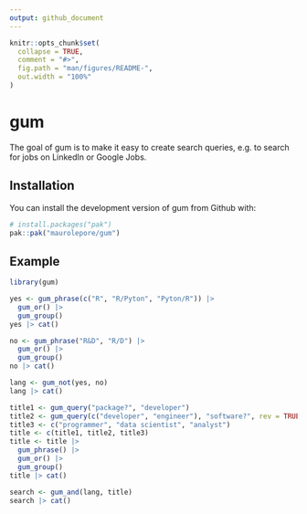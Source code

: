 ```yaml
---
output: github_document
---
```


<!-- README.md is generated from README.Rmd. Please edit that file -->

```r
knitr::opts_chunk$set(
  collapse = TRUE,
  comment = "#>",
  fig.path = "man/figures/README-",
  out.width = "100%"
)
```

# gum

<!-- badges: start -->
<!-- badges: end -->

The goal of gum is to make it easy to create search queries, e.g. to search for
jobs on LinkedIn or Google Jobs.

## Installation

You can install the development version of gum from Github with:

``` r
# install.packages("pak")
pak::pak("maurolepore/gum")
```

## Example

```r
library(gum)

yes <- gum_phrase(c("R", "R/Pyton", "Pyton/R")) |>
  gum_or() |>
  gum_group()
yes |> cat()

no <- gum_phrase("R&D", "R/D") |>
  gum_or() |>
  gum_group()
no |> cat()

lang <- gum_not(yes, no)
lang |> cat()

title1 <- gum_query("package?", "developer")
title2 <- gum_query(c("developer", "engineer"), "software?", rev = TRUE)
title3 <- c("programmer", "data scientist", "analyst")
title <- c(title1, title2, title3)
title <- title |>
  gum_phrase() |>
  gum_or() |>
  gum_group()
title |> cat()

search <- gum_and(lang, title)
search |> cat()
```

